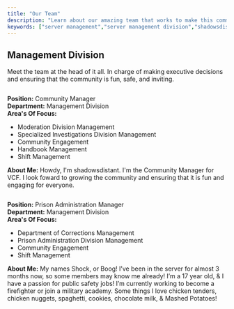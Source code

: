 ```yaml
---
title: "Our Team"
description: "Learn about our amazing team that works to make this community amazing"
keywords: ["server management","server management division","shadowsdistant","shockandawe","community manager","internal operations manager","deperatmental operations manager"]
---
```


## Management Division

Meet the team at the head of it all. In charge of making executive decisions and ensuring that the community is fun, safe, and inviting.

<Card title="shadowsdistant" href="https://www.roblox.com/users/453056179/profile" cta="View Roblox Profile">
  <img
    src="/images/shadowsdistant.png"
    alt=""
    title="shadowsdistant"
    style={{ width:"25%" }}
  />

  **Position:** Community Manager\
  **Department:** Management Division\
  **Area's Of Focus:**

  - Moderation Division Management
  - Specialized Investigations Division Management
  - Community Engagement
  - Handbook Management
  - Shift Management

  **About Me:** Howdy, I'm shadowsdistant. I'm the Community Manager for VCF. I look foward to growing the community and ensuring that it is fun and engaging for everyone.
</Card>

<Card title="ShockAnd_Awe" href="https://www.roblox.com/users/1797757772/profile" cta="View Roblox Profile">
  <img
    src="/images/shockandawe.png"
    alt=""
    title="Shockandawe Pn"
    style={{ width:"25%" }}
  />

  **Position:** Prison Administration Manager\
  **Department:** Management Division\
  **Area's Of Focus:**

  - Department of Corrections Management
  - Prison Administration Division Management
  - Community Engagement
  - Shift Management

  **About Me:** My names Shock, or Boog! I’ve been in the server for almost 3 months now, so some members may know me already! I’m a 17 year old, & I have a passion for public safety jobs! I’m currently working to become a firefighter or join a military academy. Some things I love chicken tenders, chicken nuggets, spaghetti, cookies, chocolate milk, & Mashed Potatoes!
</Card>